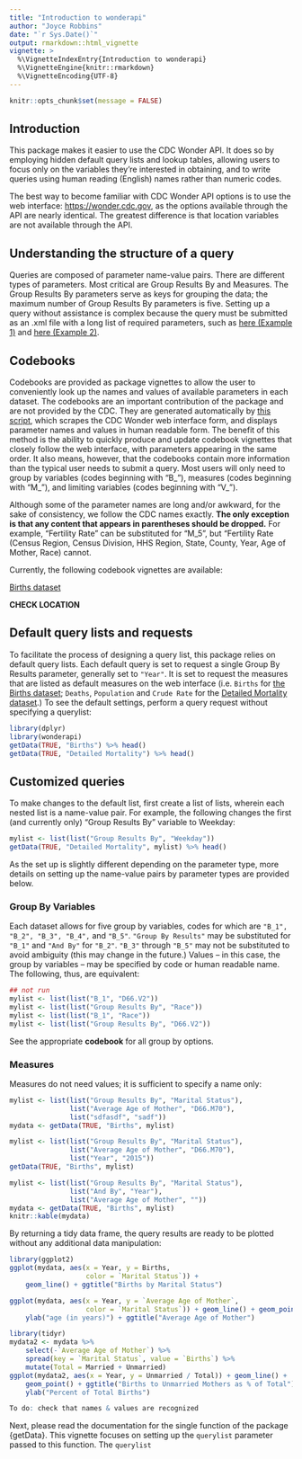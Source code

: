 ```yaml
---
title: "Introduction to wonderapi"
author: "Joyce Robbins"
date: "`r Sys.Date()`"
output: rmarkdown::html_vignette
vignette: >
  %\VignetteIndexEntry{Introduction to wonderapi}
  %\VignetteEngine{knitr::rmarkdown}
  %\VignetteEncoding{UTF-8}
---
```

```r
knitr::opts_chunk$set(message = FALSE)
```


## Introduction
This package makes it easier to use the CDC Wonder API.  It does so by employing hidden default query lists and lookup tables, allowing users to focus only on the variables they're interested in obtaining, and to write queries using human reading (English) names rather than numeric codes.

The best way to become familiar with CDC Wonder API options is to use the web interface: [https://wonder.cdc.gov](https://wonder.cdc.gov), as the options available through the API are nearly identical. The greatest difference is that location variables are not available through the API.  

## Understanding the structure of a query  

Queries are composed of parameter name-value pairs. There are different types of parameters.  Most critical are Group Results By and Measures. The Group Results By parameters serve as keys for grouping the data; the maximum number of Group Results By parameters is five.  Setting up a query without assistance is complex because the query must be submitted as an .xml file with a long list of required parameters, such as [here (Example 1)](https://wonder.cdc.gov/wonder/help/API-Examples/D76_Example1-req.xml) and [here (Example 2)](https://wonder.cdc.gov/wonder/help/API-Examples/D76_Example2-req.xml). 

## Codebooks

Codebooks are provided as package vignettes to allow the user to conveniently look up the names and values of available parameters in each dataset.  The codebooks are an important contribution of the package and are not provided by the CDC.  They are generated automatically by [this script](https://github.com/socdataR/wonderapi/blob/develop/R/make_codebook_vignette.R), which scrapes the CDC Wonder web interface form, and displays parameter names and values in human readable form.  The benefit of this method is the ability to quickly produce and update codebook vignettes that closely follow the web interface, with parameters appearing in the same order.  It also means, however, that the codebooks contain more information than the typical user needs to submit a query.  Most users will only need to group by variables (codes beginning with "B_"), measures (codes beginning with "M_"), and limiting variables (codes beginning with "V_"). 

Although some of the parameter names are long and/or awkward, for the sake of consistency, we follow the CDC names exactly. **The only exception is that any content that appears in parentheses should be dropped.** For example, "Fertility Rate" can be substituted for "M_5", but "Fertility Rate (Census Region, Census Division, HHS Region, State, County, Year, Age of Mother, Race) cannot.

Currently, the following codebook vignettes are available:

[Births dataset](D66codebook.html)

\link{getData}

**CHECK LOCATION** 
\link{D66Codebooks are available} 

## Default query lists and requests  

To facilitate the process of designing a query list, this package relies on default query lists. Each default query is set to request a single Group By Results parameter, generally set to `"Year"`. It is set to request the measures that are listed as default measures on the web interface (i.e. `Births` for [the Births dataset](https://wonder.cdc.gov/controller/datarequest/D76); `Deaths`, `Population` and `Crude Rate` for the [Detailed Mortality dataset](https://wonder.cdc.gov/controller/datarequest/D76).) To see the default settings, perform a query request without specifying a querylist:  

```r
library(dplyr)
library(wonderapi)
getData(TRUE, "Births") %>% head()
getData(TRUE, "Detailed Mortality") %>% head()
```

## Customized queries  
To make changes to the default list, first create a list of lists, wherein each nested list is a name-value pair.  For example, the following changes the first (and currently only) "Group Results By" variable to Weekday:

```r
mylist <- list(list("Group Results By", "Weekday"))
getData(TRUE, "Detailed Mortality", mylist) %>% head()
```

As the set up is slightly different depending on the parameter type, more details on setting up the name-value pairs by parameter types are provided below.

### Group By Variables  

Each dataset allows for five group by variables, codes for which are `"B_1", "B_2", "B_3", "B_4",` and `"B_5"`.  `"Group By Results"` may be substituted for `"B_1"` and `"And By"` for `"B_2"`. `"B_3"` through `"B_5"` may not be substituted to avoid ambiguity (this may change in the future.) Values -- in this case, the group by variables -- may be specified by code or human readable name. The following, thus, are equivalent:

```r
## not run
mylist <- list(list("B_1", "D66.V2"))
mylist <- list(list("Group Results By", "Race"))
mylist <- list(list("B_1", "Race"))
mylist <- list(list("Group Results By", "D66.V2"))
```

See the appropriate **codebook** for all group by options.  

### Measures
Measures do not need values; it is sufficient to specify a name only:

```r
mylist <- list(list("Group Results By", "Marital Status"),
               list("Average Age of Mother", "D66.M70"),
               list("sdfasdf", "sadf"))
mydata <- getData(TRUE, "Births", mylist)
```

```r
mylist <- list(list("Group Results By", "Marital Status"),
               list("Average Age of Mother", "D66.M70"),
               list("Year", "2015"))
getData(TRUE, "Births", mylist)
```

```r
mylist <- list(list("Group Results By", "Marital Status"),
               list("And By", "Year"),
               list("Average Age of Mother", ""))
mydata <- getData(TRUE, "Births", mylist)
knitr::kable(mydata)
```


By returning a tidy data frame, the query results are ready to be plotted without any additional data manipulation:  

```r
library(ggplot2)
ggplot(mydata, aes(x = Year, y = Births, 
                   color = `Marital Status`)) + 
    geom_line() + ggtitle("Births by Marital Status")

ggplot(mydata, aes(x = Year, y = `Average Age of Mother`,
                   color = `Marital Status`)) + geom_line() + geom_point() +
    ylab("age (in years)") + ggtitle("Average Age of Mother")

```

```r
library(tidyr)
mydata2 <- mydata %>% 
    select(-`Average Age of Mother`) %>% 
    spread(key = `Marital Status`, value = `Births`) %>% 
    mutate(Total = Married + Unmarried)
ggplot(mydata2, aes(x = Year, y = Unmarried / Total)) + geom_line() +
    geom_point() + ggtitle("Births to Unmarried Mothers as % of Total") +
    ylab("Percent of Total Births")
```


```r
To do: check that names & values are recognized
```




Next, please read the documentation for the single function of the package {getData}. This vignette focuses on setting up the `querylist` parameter passed to this function. The `querylist`

